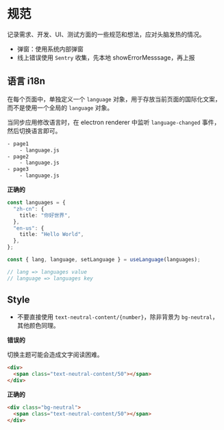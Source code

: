 # 规范

记录需求、开发、UI、测试方面的一些规范和想法，应对头脑发热的情况。

- 弹窗：使用系统内部弹窗
- 线上错误使用 `Sentry` 收集，先本地 showErrorMesssage，再上报

## 语言 i18n

在每个页面中，单独定义一个 `language` 对象，用于存放当前页面的国际化文案，而不是使用一个全局的 `language` 对象。

当同步应用修改语言时，在 electron renderer 中监听 `language-changed` 事件，然后切换语言即可。

```sh
- page1
    - language.js
- page2
    - language.js
- page3
    - language.js
```

**正确的**

```ts
const languages = {
  "zh-cn": {
    title: "你好世界",
  },
  "en-us": {
    title: "Hello World",
  },
};

const { lang, language, setLanguage } = useLanguage(languages);

// lang => languages value
// language => languages key
```

## Style

- 不要直接使用 `text-neutral-content/{number}`，除非背景为 `bg-neutral`，其他颜色同理。

**错误的**

切换主题可能会造成文字阅读困难。

```html
<div>
  <span class="text-neutral-content/50"></span>
</div>
```

**正确的**

```html
<div class="bg-neutral">
  <span class="text-neutral-content/50"></span>
</div>
```
